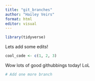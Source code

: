 ```yaml
---
title: "git_branches"
author: "Hailey Veirs"
format: html
editor: visual
---
```


```r
library(tidyverse)

```

Lets add some edits!

```r
cool_code <- c(1, 2, 3)

```

Wow lots of good githubbings today! LoL 

```r
# Add one more branch
```

